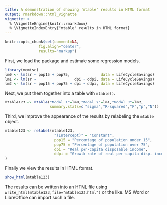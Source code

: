 ```yaml
---
title: A demonstration of showing 'mtable' results in HTML format
output: rmarkdown::html_vignette
vignette: >
  % \VignetteEngine{knitr::rmarkdown}
  % \VignetteIndexEntry{"mtable" results in HTML format}
---
```


```r
knitr::opts_chunk$set(comment=NA,
               fig.align="center",
               results="markup")
```

First, we load the package and estimate some regression models.

```r
library(memisc)
lm0 <- lm(sr ~ pop15 + pop75,              data = LifeCycleSavings)
lm1 <- lm(sr ~                 dpi + ddpi, data = LifeCycleSavings)
lm2 <- lm(sr ~ pop15 + pop75 + dpi + ddpi, data = LifeCycleSavings)
```

Next, we put them together into a table with `mtable()`.

```r
mtable123 <- mtable("Model 1"=lm0,"Model 2"=lm1,"Model 3"=lm2,
                    summary.stats=c("sigma","R-squared","F","p","N"))
```
Third, we improve the appearance of the results by relabeling the `mtable` object.
```r
mtable123 <- relabel(mtable123,
                      "(Intercept)" = "Constant",
                      pop15 = "Percentage of population under 15",
                      pop75 = "Percentage of population over 75",
                      dpi = "Real per-capita disposable income",
                      ddpi = "Growth rate of real per-capita disp. income"
)
```
Finally we view the results in HTML format.
```r
show_html(mtable123)
```
The results can be written into an HTML file using
`write_html(mtable123,file="mtable123.html")` or the like. MS Word or LibreOffice can import such a file. 

[^1]: Unfortunately, LibreOffice currently seems to do a less than perfect job in importing HTML tables. The columns are a bit too wide and need to be adjusted by hand as do the skips after paragraphs. The example you find at the link mentioned above is thus manually adjusted.

